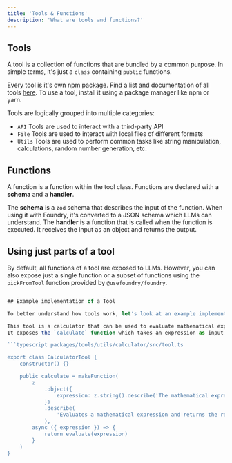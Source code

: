 ```yaml
---
title: 'Tools & Functions'
description: 'What are tools and functions?'
---
```


## Tools

A tool is a collection of functions that are bundled by a common purpose.
In simple terms, it's just a `class` containing `public` functions.

Every tool is it's own npm package. Find a list and documentation of all tools [here](/tools).
To use a tool, install it using a package manager like npm or yarn.

Tools are logically grouped into multiple categories:

-   `API` Tools are used to interact with a third-party API
-   `File` Tools are used to interact with local files of different formats
-   `Utils` Tools are used to perform common tasks like string manipulation, calculations, random number generation, etc.

## Functions

A function is a function within the tool class. Functions are declared with a **schema** and a **handler**.

The **schema** is a `zod` schema that describes the input of the function. When using it with Foundry, it's converted to a JSON schema which LLMs can understand.
The **handler** is a function that is called when the function is executed. It receives the input as an object and returns the output.

## Using just parts of a tool

By default, all functions of a tool are exposed to LLMs. However, you can also expose just a single function or a subset of functions using the `pickFromTool` function provided by `@usefoundry/foundry`.

````typescript

## Example implementation of a Tool

To better understand how tools work, let's look at an example implementation of a tool.

This tool is a calculator that can be used to evaluate mathematical expressions.
It exposes the `calculate` function which takes an expression as input and returns the result as a string.

```typescript packages/tools/utils/calculator/src/tool.ts

export class CalculatorTool {
    constructor() {}

    public calculate = makeFunction(
        z
            .object({
                expression: z.string().describe('The mathematical expression to evaluate'),
            })
            .describe(
                'Evaluates a mathematical expression and returns the result as string. Always use it do any math'
            ),
        async ({ expression }) => {
            return evaluate(expression)
        }
    )
}

````
